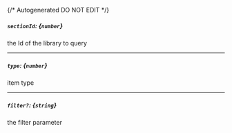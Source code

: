 {/* Autogenerated DO NOT EDIT  */}
##### `sectionId`: *{`number`}*
the Id of the library to query

---
##### `type`: *{`number`}*
item type

---
##### `filter?`: *{`string`}*
the filter parameter



